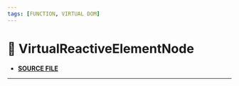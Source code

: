 ```yaml
---
tags: [FUNCTION, VIRTUAL DOM]
---
```


# 🚧 VirtualReactiveElementNode

- **[SOURCE FILE](https://github.com/lirx-js/dom/blob/main/src/dom-manipulation/virtual-nodes/virtual-reactive-element-node/virtual-reactive-element-node.class.ts)**

---


